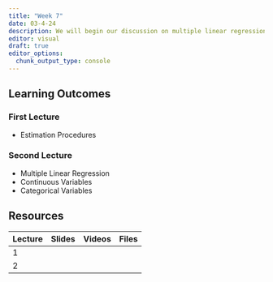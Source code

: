 ```yaml
---
title: "Week 7"
date: 03-4-24
description: We will begin our discussion on multiple linear regression.
editor: visual
draft: true
editor_options: 
  chunk_output_type: console
---
```


## Learning Outcomes

### First Lecture

-   Estimation Procedures

### Second Lecture

-   Multiple Linear Regression
-   Continuous Variables
-   Categorical Variables

## Resources

| Lecture | Slides | Videos | Files |
|---------|--------|--------|-------|
| 1       |        |        |       |
| 2       |        |        |       |
